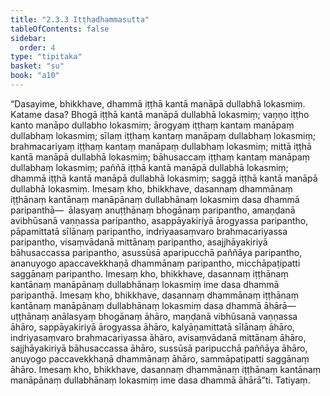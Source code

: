 ```yaml
---
title: "2.3.3 Iṭṭhadhammasutta"
tableOfContents: false
sidebar:
  order: 4
type: "tipitaka"
basket: "su"
book: "a10"
---
```



<DynamicBreadcrumb />

<Division number="73" book="a10">

<Paragraph number="541" book="a10">
“Dasayime, bhikkhave, dhammā iṭṭhā kantā manāpā dullabhā lokasmiṃ. Katame dasa? Bhogā iṭṭhā kantā manāpā dullabhā lokasmiṃ; vaṇṇo iṭṭho kanto manāpo dullabho lokasmiṃ; ārogyaṃ iṭṭhaṃ kantaṃ manāpaṃ dullabhaṃ lokasmiṃ; sīlaṃ iṭṭhaṃ kantaṃ manāpaṃ dullabhaṃ lokasmiṃ; brahmacariyaṃ iṭṭhaṃ kantaṃ manāpaṃ dullabhaṃ lokasmiṃ; mittā iṭṭhā kantā manāpā dullabhā lokasmiṃ; bāhusaccaṃ iṭṭhaṃ kantaṃ manāpaṃ dullabhaṃ lokasmiṃ; paññā iṭṭhā kantā manāpā dullabhā lokasmiṃ; dhammā iṭṭhā kantā manāpā dullabhā lokasmiṃ; saggā iṭṭhā kantā manāpā dullabhā lokasmiṃ.
</Paragraph>

<Paragraph number="542" book="a10">
Imesaṃ kho, bhikkhave, dasannaṃ dhammānaṃ iṭṭhānaṃ kantānaṃ manāpānaṃ dullabhānaṃ lokasmiṃ dasa dhammā paripanthā—  ālasyaṃ anuṭṭhānaṃ bhogānaṃ paripantho, amaṇḍanā avibhūsanā vaṇṇassa paripantho, asappāyakiriyā ārogyassa paripantho, pāpamittatā sīlānaṃ paripantho, indriyaasaṃvaro brahmacariyassa paripantho, visaṃvādanā mittānaṃ paripantho, asajjhāyakiriyā bāhusaccassa paripantho, asussūsā aparipucchā paññāya paripantho, ananuyogo apaccavekkhaṇā dhammānaṃ paripantho, micchāpaṭipatti saggānaṃ paripantho. Imesaṃ kho, bhikkhave, dasannaṃ iṭṭhānaṃ kantānaṃ manāpānaṃ dullabhānaṃ lokasmiṃ ime dasa dhammā paripanthā.
</Paragraph>

<Paragraph number="543" book="a10">
Imesaṃ kho, bhikkhave, dasannaṃ dhammānaṃ iṭṭhānaṃ kantānaṃ manāpānaṃ dullabhānaṃ lokasmiṃ dasa dhammā āhārā—  uṭṭhānaṃ anālasyaṃ bhogānaṃ āhāro, maṇḍanā vibhūsanā vaṇṇassa āhāro, sappāyakiriyā ārogyassa āhāro, kalyāṇamittatā sīlānaṃ āhāro, indriyasaṃvaro brahmacariyassa āhāro, avisaṃvādanā mittānaṃ āhāro, sajjhāyakiriyā bāhusaccassa āhāro, sussūsā paripucchā paññāya āhāro, anuyogo paccavekkhaṇā dhammānaṃ āhāro, sammāpaṭipatti saggānaṃ āhāro. Imesaṃ kho, bhikkhave, dasannaṃ dhammānaṃ iṭṭhānaṃ kantānaṃ manāpānaṃ dullabhānaṃ lokasmiṃ ime dasa dhammā āhārā”ti.

</Paragraph>
</Division>

<Paragraph number="544" type="center" book="a10">
Tatiyaṃ.
</Paragraph>